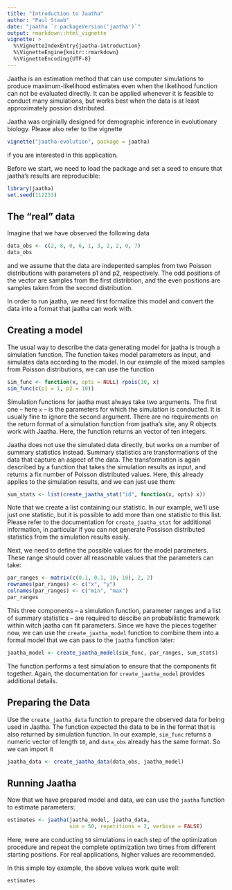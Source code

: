 ```yaml
---
title: "Introduction to Jaatha"
author: "Paul Staab"
date: "jaatha `r packageVersion('jaatha')`"
output: rmarkdown::html_vignette
vignette: >
  %\VignetteIndexEntry{jaatha-introduction}
  %\VignetteEngine{knitr::rmarkdown}
  %\VignetteEncoding{UTF-8}
---
```


Jaatha is an estimation method that can use computer simulations to produce
maximum-likelihood estimates even when the likelihood function can not be
evaluated directly. It can be applied whenever it is feasible to conduct many
simulations, but works best when the data is at least approximately possion
distributed. 

Jaatha was orginially designed for demographic inference in evolutionary 
biology. Please also refer to the vignette

```r
vignette("jaatha-evolution", package = jaatha)
```

if you are interested in this application.


Before we start, we need to load the package and set a seed to ensure that
jaatha's results are reproducible:

```r
library(jaatha)
set.seed(112233)
```


The "real" data
---------------

Imagine that we have observed the following data
```r
data_obs <- c(2, 8, 0, 6, 1, 3, 2, 2, 0, 7)
data_obs
```
and we assume that the data are indepented samples from two Poisson 
distributions with parameters p1 and p2, respectively. The odd positions of the 
vector are samples from the first distribtion, and the even positions are 
samples taken from the second distribution.

In order to run jaatha, we need first formalize this model and convert the data
into a format that jaatha can work with.


Creating a model
----------------

The usual way to describe the data generating model for jaatha is trough a 
simulation function. The function takes model parameters as input, and
simulates data according to the model. In our example of the mixed samples
from Poisson distributions, we can use the function

```r
sim_func <- function(x, opts = NULL) rpois(10, x)
sim_func(c(p1 = 1, p2 = 10))
```

Simulation functions for jaatha must always take two arguments. The first one --
here `x` -- is the parameters for which the simulation is conducted. It is 
usually fine to ignore the second argument. There are no requirements on the
return format of a simulation function from jaatha's site, any R objects work 
with Jaatha. Here, the function returns an vector of ten integers.


Jaatha does not use the simulated data directly, but works on a number of 
summary statistics instead. Summary statistics are transformations of the data
that capture an aspect of the data. The transformation is again described by
a function that takes the simulation results as input, and returns a fix number
of Poisson distributed values. Here, this already applies to the simulation 
results, and we can just use them:

```r
sum_stats <- list(create_jaatha_stat("id", function(x, opts) x))
```

Note that we create a list containing our statistic. In our example, we'll use
just one statistic, but it is possible to add more than one statistic to this
list. Please refer to the documentation for `create_jaatha_stat` for additional
information, in particular if you can not generate Possison distributed 
statistics from the simulation results easily.


Next, we need to define the possible values for the model parameters. These
range should cover all reasonable values that the parameters can take:

```r
par_ranges <- matrix(c(0.1, 0.1, 10, 10), 2, 2)
rownames(par_ranges) <- c("x", "y")
colnames(par_ranges) <- c("min", "max")
par_ranges
```


This three components -- a simulation function, parameter ranges and a list of 
summary statistics -- are required to descibe an probabilistic framework within 
witch jaatha can fit parameters. Since we have the pieces together now, we can 
use the `create_jaatha_model` function to combine them into a formal model that
we can pass to the `jaatha` function later:

```r
jaatha_model <- create_jaatha_model(sim_func, par_ranges, sum_stats)
```

The function performs a test simulation to ensure that the components fit
together. Again, the documentation for `create_jaatha_model` provides additional 
details.


Preparing the Data
------------------
Use the `create_jaatha_data` function to prepare the observed data for being
used in Jaatha. The function expected the data to be in the format that is 
also returned by simulation function. In our example, `sim_func` returns a
numeric vector of length `10`, and `data_obs` already has the same format.
So we can import it

```r
jaatha_data <- create_jaatha_data(data_obs, jaatha_model)
```


Running Jaatha
--------------
Now that we have prepared model and data, we can use the `jaatha` function
to estimate parameters:

```r
estimates <- jaatha(jaatha_model, jaatha_data, 
                    sim = 50, repetitions = 2, verbose = FALSE)
```

Here, were are conducting `50` simulations in each step of the optimization
procedure and repeat the complete optimization two times from different starting
positions. For real applications, higher values are recommended.

In this simple toy example, the above values work quite well:
```r
estimates
```